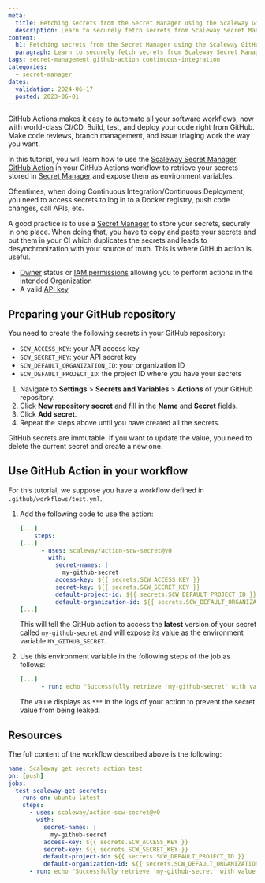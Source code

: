 ```yaml
---
meta:
  title: Fetching secrets from the Secret Manager using the Scaleway Github Action
  description: Learn to securely fetch secrets from Scaleway Secret Manager, integrate GitHub Actions, and expose them as environment variables for automation and security.
content:
  h1: Fetching secrets from the Secret Manager using the Scaleway GitHub Action
  paragraph: Learn to securely fetch secrets from Scaleway Secret Manager, integrate GitHub Actions, and expose them as environment variables for automation and security.
tags: secret-management github-action continuous-integration
categories:
  - secret-manager
dates:
  validation: 2024-06-17
  posted: 2023-06-01
---
```


GitHub Actions makes it easy to automate all your software workflows, now with world-class CI/CD. Build, test, and deploy your code right from GitHub. Make code reviews, branch management, and issue triaging work the way you want.

In this tutorial, you will learn how to use the [Scaleway Secret Manager GitHub Action](https://github.com/scaleway/action-scw-secret/) in your GitHub Actions workflow to retrieve your secrets stored in [Secret Manager](/identity-and-access-management/secret-manager/quickstart/) and expose them as environment variables.

Oftentimes, when doing Continuous Integration/Continuous Deployment, you need to access secrets to log in to a Docker registry, push code changes, call APIs, etc.

A good practice is to use a [Secret Manager](/identity-and-access-management/secret-manager/quickstart/) to store your secrets, securely in one place. When doing that, you have to copy and paste your secrets and put them in your CI which duplicates the secrets and leads to desynchronization with your source of truth. This is where GitHub action is useful.

<Macro id="requirements" />

- [Owner](/identity-and-access-management/iam/concepts/#owner) status or [IAM permissions](/identity-and-access-management/iam/concepts/#permission) allowing you to perform actions in the intended Organization
- A valid [API key](/identity-and-access-management/iam/how-to/create-api-keys/)

## Preparing your GitHub repository

You need to create the following secrets in your GitHub repository:

- `SCW_ACCESS_KEY`: your API access key
- `SCW_SECRET_KEY`: your API secret key
- `SCW_DEFAULT_ORGANIZATION_ID`: your organization ID
- `SCW_DEFAULT_PROJECT_ID`: the project ID where you have your secrets

1. Navigate to **Settings** > **Secrets and Variables** > **Actions** of your GitHub repository.
2. Click **New repository secret** and fill in the **Name** and **Secret** fields.
3. Click **Add secret**.
4. Repeat the steps above until you have created all the secrets.

<Message type="note">
 GitHub secrets are immutable. If you want to update the value, you need to delete the current secret and create a new one.
</Message>

<Lightbox src="repository-secrets.webp" alt="repository secrets" />

## Use GitHub Action in your workflow

For this tutorial, we suppose you have a workflow defined in `.github/workflows/test.yml`.

1. Add the following code to use the action:

    ```yaml
    [...]
        steps:
    [...]
          - uses: scaleway/action-scw-secret@v0
            with:
              secret-names: |
                my-github-secret
              access-key: ${{ secrets.SCW_ACCESS_KEY }}
              secret-key: ${{ secrets.SCW_SECRET_KEY }}
              default-project-id: ${{ secrets.SCW_DEFAULT_PROJECT_ID }}
              default-organization-id: ${{ secrets.SCW_DEFAULT_ORGANIZATION_ID }}
    [...]
    ```

    This will tell the GitHub action to access the **latest** version of your secret called `my-github-secret` and will expose its value as the environment variable `MY_GITHUB_SECRET`.

2. Use this environment variable in the following steps of the job as follows:

    ```yaml
    [...]
          - run: echo "Successfully retrieve 'my-github-secret' with value $MY_GITHUB_SECRET"
    ```

    The value displays as `***` in the logs of your action to prevent the secret value from being leaked.

## Resources

The full content of the workflow described above is the following:

```yaml
name: Scaleway get secrets action test
on: [push]
jobs:
  test-scaleway-get-secrets:
    runs-on: ubuntu-latest
    steps:
      - uses: scaleway/action-scw-secret@v0
        with:
          secret-names: |
            my-github-secret
          access-key: ${{ secrets.SCW_ACCESS_KEY }}
          secret-key: ${{ secrets.SCW_SECRET_KEY }}
          default-project-id: ${{ secrets.SCW_DEFAULT_PROJECT_ID }}
          default-organization-id: ${{ secrets.SCW_DEFAULT_ORGANIZATION_ID }}
      - run: echo "Successfully retrieve 'my-github-secret' with value $MY_GITHUB_SECRET"
```